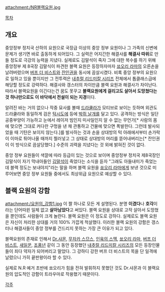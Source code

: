 attachment:/NR블랙요원.jpg

[[목차]]

== 개요 ==
중앙정부 정치국 산하의 요원으로 국장급 이상의 중앙 정부 요원이나 그 가족의 신변에 문제가 생기면 바로 출동하게 되어있다. 그 실력은 어지간한 해결사를 '''해결사 따위'''로 만들 정도로 극강의 능력을 지녔다. 실제로도 김말석이 죽자 그에 대한 복수를 하기 위해 중앙정부 제 8국장 김말식이 파견한 블랙 요원은 등장하자마자 [[쑈오리 라마]]의 오른손을 날려버렸으며 [[버프 더 비스트]]와 [[잔인권]]을 동시에 끔살시켰다. 비록 중앙 정부의 요원으로 일하고 있을 뿐이지만 그 전투력은 [[내추럴 리드미칼 시리즈]] 전체에서 톱클래스급에 해당할 정도로 강력하다. 해결사와 갱스터의 차이만큼 블랙 요원과 해결사가 차이난다. 따라서 블랙요원을 이긴다는건 꿈도 못꾸고 '''블랙요원에게 걸리고도 살아서 도망쳤다는 것 하나만으로도 이 바닥에서 전설이 되는 지경'''이다. 

알려진 바는 거의 없으나 작중 묘사를 볼때 [[드라큘라]]가 모티브로 보이는 듯하며 외관도 드라큘라와 동일하게 검은 [[턱시도]]에 등에 [[박쥐 날개]]를 달고 있다. 공격하는 방식은 일단 공중부양이 가능하고 눈에서 레이저 빔인지 미사일인지 알 수 없는 무언가[* 사람의 몸에 맞으면 그대로 커다란 구멍을 낸 채 관통하고 건물에 맞으면 폭발한다. 그런데 발사되었을 때 기탄은 보이지 않는다.]를 발사하는 것과 손을 상대방의 턱 아래에서부터 손가락이 이마로 튀어나올 때까지 찔러넣고 그 상태로 상대방의 머리를 뜯어내버리는[* 잔인권이 이 방식으로 끔살당했다.] 수준의 괴력을 지녔다는 것 외에 밝혀진 것이 없다.

중앙 정부 요원들이 색깔에 따라 등급이 있는 것으로 보이며 중앙정부 정치국 제8국장인 김말식이 자기 막내아들인 [[김말석]]이 죽었다는 소식을 듣자 "그래도 아들내미가 죽었는데 블랙 정도는 보내야지"라는 말을 하며 블랙 요원을 [[쑈오리 라마]]에게 보낸 것으로 미루어보면 중앙 정부 요원들 중에서도 최상위급 요원으로 예상할 수 있다.

== 블랙 요원의 강함 ==
attachment:/요원의_강함1.jpg
이 짤 하나로 모든 게 설명된다. 분명 '''이겼다'''나 '''호각'''이라는 단어따윈 일체 없고 '''살아남았다'''고 써있다. 블랙 요원을 상대로 고작 살아서 도망쳤을 뿐인데도 사람들이 크게 놀란다. 블랙 요원은 이 정도로 강하다. 실제로도 블랙 요원은 자신이 처리한 상대를 거의 100% 가깝게 척살했다. 이러한 블랙 요원의 강함은 갱스터나 해결사들이 중앙 정부를 건드리지 못하는 가장 큰 이유가 되고 있다.

블랙요원의 존재로 인해서 [[Dr.샤몬]], [[무차카 스므스]], [[인육의 스멕]], [[쑈오리 라마]], [[버프 더 비스트]], [[새일꾼]], [[조풍년]] 같이 그 동안 등장했던 [[내추럴 리드미칼 시리즈]]의 모든 등장인물들이 죄다 약자가 되어버리고 말았다. 그 강하디 강한 버프 더 비스트의 목을 단 일격에 날렸으니 가히 끝판왕이라 할 수 있다. 

실제로 N.R 예거 초반에 쑈오리가 힘을 전혀 발휘하지 못했던 것도 Dr.샤몬과 이 블랙요원의 압도적인 강함이 트라우마로 작용했기 때문이다.

[[각주]]

